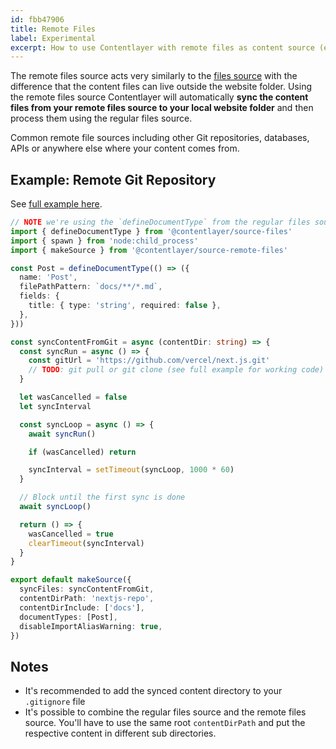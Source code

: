 ```yaml
---
id: fbb47906
title: Remote Files
label: Experimental
excerpt: How to use Contentlayer with remote files as content source (e.g. Git repo)
---
```


The remote files source acts very similarly to the [files source](/docs/sources/files) with the difference that the content files can live outside the website folder. Using the remote files source Contentlayer will automatically **sync the content files from your remote files source to your local website folder** and then process them using the regular files source.

Common remote file sources including other Git repositories, databases, APIs or anywhere else where your content comes from.

## Example: Remote Git Repository

See [full example here](https://github.com/contentlayerdev/contentlayer/tree/main/examples/node-script-remote-content).

```ts
// NOTE we're using the `defineDocumentType` from the regular files source
import { defineDocumentType } from '@contentlayer/source-files'
import { spawn } from 'node:child_process'
import { makeSource } from '@contentlayer/source-remote-files'

const Post = defineDocumentType(() => ({
  name: 'Post',
  filePathPattern: `docs/**/*.md`,
  fields: {
    title: { type: 'string', required: false },
  },
}))

const syncContentFromGit = async (contentDir: string) => {
  const syncRun = async () => {
    const gitUrl = 'https://github.com/vercel/next.js.git'
    // TODO: git pull or git clone (see full example for working code)
  }

  let wasCancelled = false
  let syncInterval

  const syncLoop = async () => {
    await syncRun()

    if (wasCancelled) return

    syncInterval = setTimeout(syncLoop, 1000 * 60)
  }

  // Block until the first sync is done
  await syncLoop()

  return () => {
    wasCancelled = true
    clearTimeout(syncInterval)
  }
}

export default makeSource({
  syncFiles: syncContentFromGit,
  contentDirPath: 'nextjs-repo',
  contentDirInclude: ['docs'],
  documentTypes: [Post],
  disableImportAliasWarning: true,
})
```

## Notes

- It's recommended to add the synced content directory to your `.gitignore` file
- It's possible to combine the regular files source and the remote files source. You'll have to use the same root `contentDirPath` and put the respective content in different sub directories.
